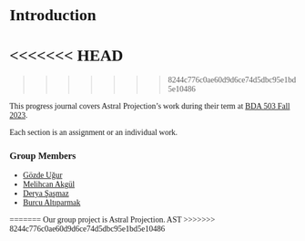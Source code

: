 <style>
body {
  font-family: Calibri;
}
pre {
  color: #708090
}

</style>
# Introduction {.unnumbered}
<<<<<<< HEAD
=======

>>>>>>> 8244c776c0ae60d9d6ce74d5dbc95e1bd5e10486
<!-- DO NOT TOUCH THIS PART EXCEPT FILLING YOUR OR YOUR GROUP's NAME -->

This progress journal covers Astral Projection's work during their term at [BDA 503 Fall 2023](https://mef-bda503.github.io/fall23/).

Each section is an assignment or an individual work.

<!-- IF THIS IS A GROUP UNCOMMENT BELOW -->

### Group Members {-}

+   [Gözde Uğur](https://pjournal.github.io/mef07-GozdeUgurK/)
+   [Melihcan Akgül](https://pjournal.github.io/mef07-meakgul/)
+   [Derya Şaşmaz](https://pjournal.github.io/mef07-sasmazd/)
+   [Burcu Altıparmak](https://pjournal.github.io/mef07-BurcuAltiparmak/)

<!-- 

# Group Project Details

<<<<<<< HEAD
Our group project is [PROJECT NAME]. [SHORT DESCRIPTION] -->
=======
Our group project is Astral Projection. AST
>>>>>>> 8244c776c0ae60d9d6ce74d5dbc95e1bd5e10486
